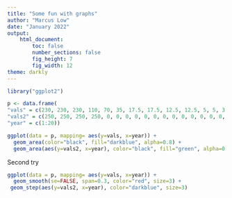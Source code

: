 ---
title: "Some fun with graphs"
author: "Marcus Low"
date: "January 2022"
output:
    html_document:  
        toc: false
        number_sections: false
        fig_height: 7
        fig_width: 12
theme: darkly
--- 

```{R make_graph, echo=FALSE}

library("ggplot2")

p <- data.frame(
"vals" = c(230, 230, 230, 110, 70, 35, 17.5, 17.5, 12.5, 12.5, 5, 5, 3.75, 3.75, 3.75, 3.75, 2.5, 2.5, 2.5, 2.5),
"vals2" = c(250, 250, 250, 250, 0, 0, 0, 0, 0, 0, 0, 0, 0, 0, 0, 0, 0, 0, 0, 0), 
"year" = c(1:20))

ggplot(data = p, mapping= aes(y=vals, x=year)) +
  geom_area(color="black", fill="darkblue", alpha=0.8) +
  geom_area(aes(y=vals2, x=year), color="black", fill="green", alpha=0.8)  
```
Second try

```{R make_graph2, echo=FALSE}

ggplot(data = p, mapping= aes(y=vals, x=year)) +
  geom_smooth(se=FALSE, span=0.3, color="red", size=3) +
 geom_step(aes(y=vals2, x=year), color="darkblue", size=3) 

```

